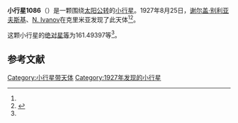 {{Infobox planet
| bgcolour = #FFFFC0
| name = 1086 Nata
| symbol = 
| image = 
| caption = 
| discovery = yes
| discovery_ref = 
| discoverer = [[谢尔盖·别利亚夫斯基|谢尔盖·别利亚夫斯基]]、[[N._Ivanov|N. Ivanov]]
| discovery_site = [[克里米亚|克里米亚]] 
| discovered = 1927年8月25日
| designations = yes
| mp_name = 
| named_after = 
| alt_names = 1927 QL/ 1925 JA / A900 YB
| mp_category = [[主带小行星|主带小行星]]
| orbit_ref = <ref name="a">[http://ssd.jpl.nasa.gov/sbdb.cgi?sstr=1086 1086 Nata] {{Wayback|url=http://ssd.jpl.nasa.gov/sbdb.cgi?sstr=1086 |date=20140822083349 }}，小行星數據庫瀏覽器（JPL Small-Body Database Browser）－[[美国国家航空航天局|美国国家航空航天局]]喷气推进实验室</ref>
| epoch = 2456400.5 (2013年4月18日更新)
| aphelion = {{convert|3.3428442|AU|km|3|abbr=on|lk=out}}
| perihelion = {{convert|2.9867452|AU|km|3|abbr=on}}
| semimajor = {{convert|3.1647947|AU|km|3|abbr=on}}
| eccentricity = 0.0562594
| period = 2056.443314 [[日|日]]<br />5.63[[儒略年|儒略年]]
| avg_speed = 
| inclination = 8.34632
| asc_node = 313.32318
| mean_anomaly = 
| arg_peri = 161.49397
| satellites = 
| physical_characteristics = yes
| dimensions = 
| mass = 
| density = 
| surface_grav = 
| escape_velocity = 
| sidereal_day = 
| axial_tilt = 
| pole_ecliptic_lat = 
| pole_ecliptic_lon = 
| albedo = 
| temperatures= 
| temp_name1 = 
| mean_temp_1 = 
| max_temp_1 = 
| temp_name2 = 
| max_temp_2 = 
| spectral_type = 
| abs_magnitude = 161.49397
}}

'''小行星1086'''（{{lang-en|1086 Nata}}）是一颗围绕[[太阳|太阳]][[公转|公转]]的[[小行星|小行星]]。1927年8月25日，[[谢尔盖·别利亚夫斯基|谢尔盖·别利亚夫斯基]]、[[N._Ivanov|N. Ivanov]]在克里米亚发现了此天体<ref name="a" /><ref>{{cite news|title=小行星列表|url=http://cfa-www.harvard.edu/iau/lists/NumberedMPs.txt|accessdate=2013-07-08|newspaper=哈佛大学|archive-date=2008-05-17|archive-url=https://web.archive.org/web/20080517010638/http://cfa-www.harvard.edu/iau/lists/NumberedMPs.txt|dead-url=no}}</ref>。

这颗小行星的[[绝对星等|绝对星等]]为161.49397等<ref name="a" />。

==参考文献==
{{reflist}}
{{Minor Planet Number|[[小行星1085|小行星1085]]|[[小行星1087|小行星1087]]}}

{{小天体}}

[[Category:小行星带天体|Category:小行星带天体]]
[[Category:1927年发现的小行星|Category:1927年发现的小行星]]

{{asteroid-stub}}